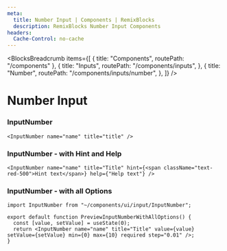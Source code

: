 ```yaml
---
meta:
  title: Number Input | Components | RemixBlocks
  description: RemixBlocks Number Input Components
headers:
  Cache-Control: no-cache
---
```



<BlocksBreadcrumb
  items={[
    { title: "Components", routePath: "/components" },
    {
      title: "Inputs",
      routePath: "/components/inputs",
    },
    {
      title: "Number",
      routePath: "/components/inputs/number",
    },
  ]}
/>

# Number Input


### InputNumber

<PreviewInputNumber />

```tsx
<InputNumber name="name" title="title" />
```


### InputNumber - with Hint and Help

<PreviewInputNumberWithHintAndHelp />

```tsx
<InputNumber name="name" title="Title" hint={<span className="text-red-500">Hint text</span>} help={"Help text"} />
```


### InputNumber - with all Options

<PreviewInputNumberWithAllOptions />

```tsx
import InputNumber from "~/components/ui/input/InputNumber";

export default function PreviewInputNumberWithAllOptions() {
  const [value, setValue] = useState(0);
  return <InputNumber name="name" title="Title" value={value} setValue={setValue} min={0} max={10} required step="0.01" />;
}
```
